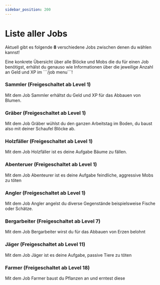 ```yaml
---
sidebar_position: 200
---
```



# Liste aller Jobs

Aktuell gibt es folgende **8** verschiedene Jobs zwischen denen du wählen kannst!


<Admonition type="tip" title="Tipp!">
Eine konkrete Übersicht über alle Blöcke und Mobs die du für einen Job benötigst, erhälst du genauso wie Informationen über die jeweilige Anzahl an Geld und XP im ```/job menu```!
</Admonition>

### Sammler (Freigeschaltet ab Level 1)
Mit dem Job Sammler erhältst du Geld und XP für das Abbauen von Blumen.

### Gräber (Freigeschaltet ab Level 1)
Mit dem Job Gräber wühlst du den ganzen Arbeitstag im Boden, du baust also mit deiner Schaufel Blöcke ab.

### Holzfäller (Freigeschaltet ab Level 1)
Mit dem Job Holzfäller ist es deine Aufgabe Bäume zu fällen.

### Abenteruer (Freigeschaltet ab Level 1)
Mit dem Job Abenteurer ist es deine Aufgabe feindliche, aggressive Mobs zu töten

### Angler (Freigeschaltet ab Level 1)
Mit dem Job Angler angelst du diverse Gegenstände beispielsweise Fische oder Schätze.

### Bergarbeiter (Freigeschaltet ab Level 7)
Mit dem Job Bergarbeiter wirst du für das Abbauen von Erzen belohnt

### Jäger (Freigeschaltet ab Level 11)
Mit dem Job Jäger ist es deine Aufgabe, passive Tiere zu töten

### Farmer (Freigeschaltet ab Level 18)
Mit dem Job Farmer baust du Pflanzen an und erntest diese